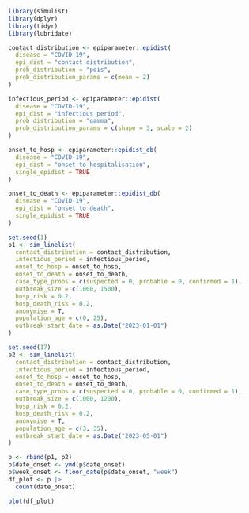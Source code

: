 
```r
library(simulist)
library(dplyr)
library(tidyr)
library(lubridate)

contact_distribution <- epiparameter::epidist(
  disease = "COVID-19", 
  epi_dist = "contact distribution", 
  prob_distribution = "pois", 
  prob_distribution_params = c(mean = 2)
)

infectious_period <- epiparameter::epidist(
  disease = "COVID-19",
  epi_dist = "infectious period",
  prob_distribution = "gamma",
  prob_distribution_params = c(shape = 3, scale = 2)
)

onset_to_hosp <- epiparameter::epidist_db(
  disease = "COVID-19",
  epi_dist = "onset to hospitalisation",
  single_epidist = TRUE
)

onset_to_death <- epiparameter::epidist_db(
  disease = "COVID-19",
  epi_dist = "onset to death",
  single_epidist = TRUE
)

set.seed(1)
p1 <- sim_linelist(
  contact_distribution = contact_distribution,
  infectious_period = infectious_period,
  onset_to_hosp = onset_to_hosp,
  onset_to_death = onset_to_death,
  case_type_probs = c(suspected = 0, probable = 0, confirmed = 1),
  outbreak_size = c(1000, 1500),
  hosp_risk = 0.2,
  hosp_death_risk = 0.2,
  anonymise = T,
  population_age = c(0, 25),
  outbreak_start_date = as.Date("2023-01-01")
)

set.seed(17)
p2 <- sim_linelist(
  contact_distribution = contact_distribution,
  infectious_period = infectious_period,
  onset_to_hosp = onset_to_hosp,
  onset_to_death = onset_to_death,
  case_type_probs = c(suspected = 0, probable = 0, confirmed = 1),
  outbreak_size = c(1000, 1200),
  hosp_risk = 0.2,
  hosp_death_risk = 0.2,
  anonymise = T,
  population_age = c(3, 35),
  outbreak_start_date = as.Date("2023-05-01")
)

p <- rbind(p1, p2)
p$date_onset <- ymd(p$date_onset)
p$week_onset <- floor_date(p$date_onset, "week")
df_plot <- p |> 
  count(date_onset)

plot(df_plot)

```

